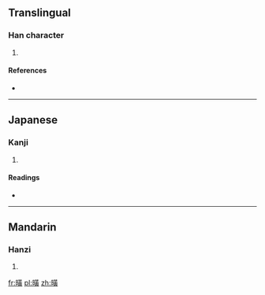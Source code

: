==Translingual==

===Han character===
{{Han char|rn=72|rad=日|as=12|sn=16|four=|canj=日廿中金 (ATLC)}}

# {{defn|Han|sort=日12}}

====References====
* {{Han ref|kx=0500.060|dkj=14167|dj=0870.040|hdz=21535.060|uh=66C2|ud=26306}}

----

==Japanese==

===Kanji===
{{ja-kanji|grade=|rs=日12}}

# {{defn|lang=ja|sort=日12}}

====Readings====
* {{ja-readings|on=[[こう]] (kō), [[おう]] (ō)|kun=[[あきらか]] (akiraka)}}

----

==Mandarin==

===Hanzi===
{{cmn-hanzi|pin=[[huàng]] ([[huang4]])|wg=huang<sup>4</sup>}}

# {{defn|lang=cmn|sort=日12}}

[[fr:曂]]
[[pl:曂]]
[[zh:曂]]